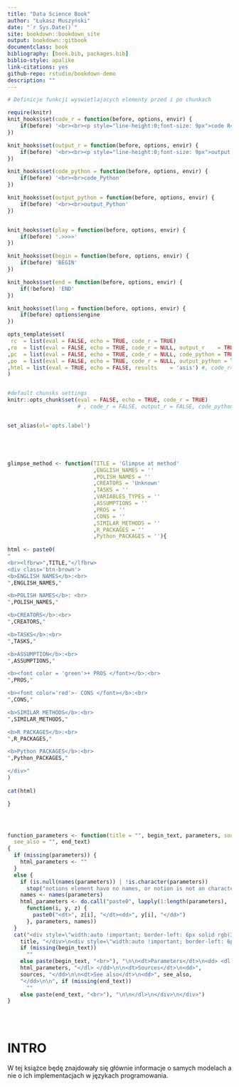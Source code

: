 ```yaml
--- 
title: "Data Science Book"
author: "Łukasz Muszyński"
date: "`r Sys.Date()`"
site: bookdown::bookdown_site
output: bookdown::gitbook
documentclass: book
bibliography: [book.bib, packages.bib]
biblio-style: apalike
link-citations: yes
github-repo: rstudio/bookdown-demo
description: ""
---
```



```r

# Definicje funkcji wyswietlajacych elementy przed i po chunkach

require(knitr)
knit_hooks$set(code_r = function(before, options, envir) {
    if(before) '<br><br><p style="line-height:0;font-size: 9px">code R</p>'
})

knit_hooks$set(output_r = function(before, options, envir) {
    if(before) '<br><br><p style="line-height:0;font-size: 9px">output R</p>'
})

knit_hooks$set(code_python = function(before, options, envir) {
    if(before) '<br><br>code_Python'
})

knit_hooks$set(output_python = function(before, options, envir) {
    if(before) '<br><br>output_Python'
})


knit_hooks$set(play = function(before, options, envir) {
    if(before) '.>>>>'
})

knit_hooks$set(begin = function(before, options, envir) {
    if(before) 'BEGIN'
})

knit_hooks$set(end = function(before, options, envir) {
    if(!before) 'END'
})

knit_hooks$set(lang = function(before, options, envir) {
    if(before) options$engine
})

opts_template$set(
 rc  = list(eval = FALSE, echo = TRUE, code_r = TRUE)
,ro  = list(eval = FALSE, echo = TRUE, code_r = NULL, output_r    = TRUE)
,pc  = list(eval = FALSE, echo = TRUE, code_r = NULL, code_python = TRUE)
,po  = list(eval = FALSE, echo = TRUE, code_r = NULL, output_python = TRUE)
,html = list(eval = TRUE, echo = FALSE, results    = 'asis') #, code_r=FALSE, output_r = FALSE, code_python = FALSE, output_python = FALSE)
)


#default chunsks settings
knitr::opts_chunk$set(eval = FALSE, echo = TRUE, code_r = TRUE)
                      # , code_r = FALSE, output_r = FALSE, code_python = FALSE, output_python = FALSE )


set_alias(ol='opts.label')





glimpse_method <- function(TITLE = 'Glimpse at method'
                           ,ENGLISH_NAMES = ''
                           ,POLISH_NAMES = ''
                           ,CREATORS = 'Unknown'
                           ,TASKS = ''
                           ,VARIABLES_TYPES = ''
                           ,ASSUMPTIONS = ''
                           ,PROS = ''
                           ,CONS = ''
                           ,SIMILAR_METHODS = ''
                           ,R_PACKAGES = ''
                           ,Python_PACKAGES = ''){
  
html <- paste0(
"
<br><lfbrw>",TITLE,"</lfbrw>
<div class='btn-brown'> 
<b>ENGLISH NAMES</b>:<br>
",ENGLISH_NAMES,"

<b>POLISH NAMES</b>: <br>
",POLISH_NAMES,"

<b>CREATORS</b>:<br>
",CREATORS,"

<b>TASKS</b>:<br>
",TASKS,"

<b>ASSUMPTION</b>:<br>
",ASSUMPTIONS,"

<b><font color = 'green'>+ PROS </font></b>:<br>
",PROS,"

<b><font color='red'>- CONS </font></b>:<br>
",CONS,"

<b>SIMILAR METHODS</b>:<br>
",SIMILAR_METHODS,"

<b>R PACKAGES</b>:<br>
",R_PACKAGES,"

<b>Python PACKAGES</b>:<br>
",Python_PACKAGES,"

</div>"
)
  
cat(html)

}




function_parameters <- function(title = "", begin_text, parameters, sources = "", 
  see_also = "", end_text) 
{
  if (missing(parameters)) {
    html_parameters <- ""
  }
  else {
    if (is.null(names(parameters)) | !is.character(parameters)) 
      stop("notions element havo no names, or notion is not an character vector")
    names <- names(parameters)
    html_parameters <- do.call("paste0", lapply(1:length(parameters), 
      function(i, y, z) {
        paste0("<dt>", z[i], "</dt><dd>", y[i], "</dd>")
      }, parameters, names))
  }
  cat("<div style=\"width:auto !important; border-left: 6px solid rgb(34,177,76); padding:5px 5px 5px 20px; color: rgb(34,177,76); font-size:18px; font-weight:bold;\">Test: ", 
    title, "</div>\n<div style=\"width:auto !important; border-left: 6px solid rgb(34,177,76); padding:5px 5px 5px 20px;\">\n<dl>\n", 
    if (missing(begin_text)) 
      ""
    else paste(begin_text, "<br>"), "\n\n<dt>Parameters</dt>\n<dd> <dl class=\"dl-horizontal\">", 
    html_parameters, "</dl> </dd>\n\n<dt>Sources</dt>\n<dd>", 
    sources, "</dd>\n\n<dt>See also</dt>\n<dd>", see_also, 
    "</dd>\n\n", if (missing(end_text)) 
      ""
    else paste(end_text, "<br>"), "\n\n</dl>\n</div>\n</div>")
}





```

# INTRO

W tej książce będę znajdowały się głównie informacje o samych modelach a nie o ich implementacjach w językach programowania. 


